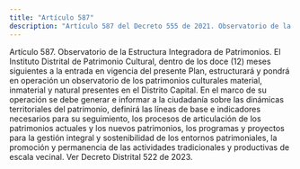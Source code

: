 ```yaml
---
title: "Artículo 587"
description: "Artículo 587 del Decreto 555 de 2021. Observatorio de la Estructura Integradora de Patrimonios."
---
```


Artículo 587. Observatorio de la Estructura Integradora de Patrimonios. El Instituto Distrital de Patrimonio Cultural, dentro de los doce (12) meses siguientes a la entrada en vigencia del presente Plan, estructurará y pondrá en operación un observatorio de los patrimonios culturales material, inmaterial y natural presentes en el Distrito Capital. En el marco de su operación se debe generar e informar a la ciudadanía sobre las dinámicas territoriales del patrimonio, definirá las líneas de base e indicadores necesarios para su seguimiento, los procesos de articulación de los patrimonios actuales y los nuevos patrimonios, los programas y proyectos para la gestión integral y sostenibilidad de los entornos patrimoniales, la promoción y permanencia de las actividades tradicionales y productivas de escala vecinal.
Ver Decreto Distrital 522 de 2023.